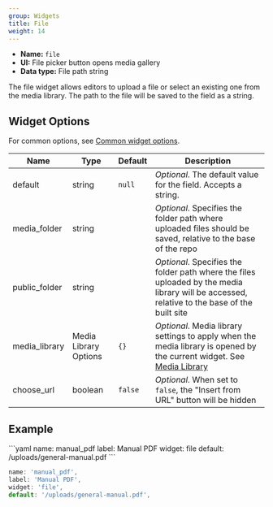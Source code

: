```yaml
---
group: Widgets
title: File
weight: 14
---
```


- **Name:** `file`
- **UI:** File picker button opens media gallery
- **Data type:** File path string

The file widget allows editors to upload a file or select an existing one from the media library. The path to the file will be saved to the field as a string.

## Widget Options

For common options, see [Common widget options](/docs/widgets#common-widget-options).

| Name          | Type                  | Default | Description                                                                                                                                                        |
| ------------- | --------------------- | ------- | ------------------------------------------------------------------------------------------------------------------------------------------------------------------ |
| default       | string                | `null`  | _Optional_. The default value for the field. Accepts a string.                                                                                                     |
| media_folder  | string                |         | _Optional_. Specifies the folder path where uploaded files should be saved, relative to the base of the repo                                                       |
| public_folder | string                |         | _Optional_. Specifies the folder path where the files uploaded by the media library will be accessed, relative to the base of the built site                       |
| media_library | Media Library Options | `{}`    | _Optional_. Media library settings to apply when the media library is opened by the current widget. See [Media Library](/docs/configuration-options#media-library) |
| choose_url    | boolean               | `false` | _Optional_. When set to `false`, the "Insert from URL" button will be hidden                                                                                       |

## Example

<CodeTabs>
```yaml
name: manual_pdf
label: Manual PDF
widget: file
default: /uploads/general-manual.pdf
```

```js
name: 'manual_pdf',
label: 'Manual PDF',
widget: 'file',
default: '/uploads/general-manual.pdf',
```

</CodeTabs>
